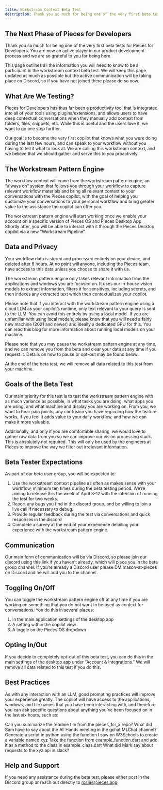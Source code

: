 ```yaml
---
title: Workstream Context Beta Test
description: Thank you so much for being one of the very first beta tests for Pieces for Developers. You are now an active player in our product development process and we are so grateful to you for being here.
---
```


## The Next Phase of Pieces for Developers
Thank you so much for being one of the very first beta tests for Pieces for Developers. You are now an active player in our product development process and we are so grateful to you for being here.

This page outlines all the information you will need to know to be a participant in the workstream context beta test. We will keep this page updated as much as possible but the active communication will be taking place on Discord, so if you have not joined there please do so now.

## What Are We Testing?
Pieces for Developers has thus far been a productivity tool that is integrated into all of your tools using plugins/extensions, and allows users to have deep contextual conversations when they manually add context from folders, files, snippets, etc. While this is useful and the users love it, we want to go one step further.

Our goal is to become the very first copilot that knows what you were doing during the last few hours, and can speak to your workflow without you having to tell it what to look at. We are calling this workstream context, and we believe that we should gather and serve this to you proactively.

## The Workstream Pattern Engine
The workflow context will come from the workstream pattern engine, an “always on” system that follows you through your workflow to capture relevant workflow materials and bring all relevant context to your conversations with the Pieces copilot, with the goal of helping you customize your conversations to your personal workflow and bring greater value to the assistance the copilot can offer you.

The workstream pattern engine will start working once we enable your account on a specific version of Pieces OS and Pieces Desktop App. Shortly after, you will be able to interact with it through the Pieces Desktop copilot via a new “Workstream Pipeline”.

[//]: # (<Video>)

## Data and Privacy

Your workflow data is stored and processed entirely on your device, and deleted after 6 hours. At no point will anyone, including the Pieces team, have access to this data unless you choose to share it with us.

The workstream pattern engine only takes relevant information from the applications and windows you are focused on. It uses our in-house vision models to extract information, filters it for sensitives, including secrets, and then indexes any extracted text which then contextualizes your copilot.

Please note that if you interact with the workstream pattern engine using a cloud LLM as your copilot’s runtime, only text relevant to your query is sent to the LLM. You can avoid this entirely by using a local model. If you are unfamiliar with using local models, please know that you will need a fairly new machine (2021 and newer) and ideally a dedicated GPU for this. You can read this blog for more information about running local models on your machine.

Please note that you may pause the workstream pattern engine at any time, and we can remove you from the beta and clear your data at any time if you request it. Details on how to pause or opt-out may be found below.

At the end of the beta test, we will remove all data related to this test from your machine.

## Goals of the Beta Test
Our main priority for this test is to test the workstream pattern engine with as much variance as possible, in what tasks you are doing, what apps you are using, and what machine and display you are working on. From you, we want to hear pain points, any confusion you have regarding how the feature works, if you feel it adds value to your daily workflow, and how we can make it more valuable.

Additionally, and only if you are comfortable sharing, we would love to gather raw data from you so we can improve our vision processing stack. This is absolutely not required. This will only be used by the engineers at Pieces to improve the way we filter out irrelevant information.

## Beta Tester Expectations
As part of our beta user group, you will be expected to:
1. Use the workstream context pipeline as often as makes sense with your workflow, minimum ten times during the beta testing period. We’re aiming to release this the week of April 8-12 with the intention of running the test for two weeks.
2. Report any bugs you find in the discord group, and be willing to join a live call if necessary to debug.
3. Provide regular feedback during the test via conversations and quick responses in the discord
4. Complete a survey at the end of your experience detailing your experience with the workstream pattern engine.

## Communication
Our main form of communication will be via Discord, so please join our discord using this link if you haven’t already, which will place you in the beta group channel. If you’re already a Discord user please DM mason-at-pieces on Discord and he will add you to the channel.

## Toggling On/Off
You can toggle the workstream pattern engine off at any time if you are working on something that you do not want to be used as context for conversations. You do this in several places:
1. In the main application settings of the desktop app
2. A setting within the copilot view
3. A toggle on the Pieces OS dropdown

[//]: # (<gif>)

## Opting In/Out

If you decide to completely opt-out of this beta test, you can do this in the main settings of the desktop app under “Account & Integrations.” We will remove all data related to this test if you do this.

[//]: # (<gif>)

## Best Practices
As with any interaction with an LLM, good prompting practices will improve your experience greatly. The copilot will have access to the applications, windows, and file names that you have been interacting with, and therefore you can ask specific questions about anything you’ve been focused on in the last six hours, such as:

Can you summarize the readme file from the pieces_for_x repo?
What did Sam have to say about the All Hands meeting in the gchat MLChat channel?
Generate a script in python using the function I saw on W3Schools to create a variable named xyz
Take the function from example_function.dart and add it as a method to the class in example_class.dart
What did Mark say about requests to the xyz api in slack?

## Help and Support
If you need any assistance during the beta test, please either post in the Discord group or reach out directly to rosie@pieces.app

